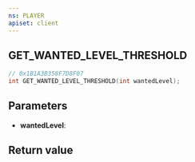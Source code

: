```yaml
---
ns: PLAYER
apiset: client
---
```

## GET_WANTED_LEVEL_THRESHOLD

```c
// 0x1B1A3B358F7D8F07
int GET_WANTED_LEVEL_THRESHOLD(int wantedLevel);
```


## Parameters
* **wantedLevel**:

## Return value